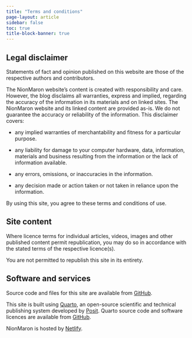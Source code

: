 ```yaml
---
title: "Terms and conditions"
page-layout: article
sidebar: false
toc: true
title-block-banner: true
---
```


## Legal disclaimer

Statements of fact and opinion published on this website are those of the respective authors and contributors.

The NionMaron website's content is created with responsibility and care. However, the blog disclaims all warranties, express and implied, regarding the accuracy of the information in its materials and on linked sites. The NionMaron website and its linked content are provided as-is. We do not guarantee the accuracy or reliability of the information. This disclaimer covers:

-   any implied warranties of merchantability and fitness for a particular purpose.

-   any liability for damage to your computer hardware, data, information, materials and business resulting from the information or the lack of information available.

-   any errors, omissions, or inaccuracies in the information.

-   any decision made or action taken or not taken in reliance upon the information.

By using this site, you agree to these terms and conditions of use.

## Site content

Where licence terms for individual articles, videos, images and other published content permit republication, you may do so in accordance with the stated terms of the respective licence(s).

You are not permitted to republish this site in its entirety.

## Software and services

Source code and files for this site are available from [GitHub](https://github.com/nionmaron/Website-NionMaron).

This site is built using [Quarto](https://quarto.org/), an open-source scientific and technical publishing system developed by [Posit](https://posit.co/). Quarto source code and software licences are available from [GitHub](https://github.com/quarto-dev).

NionMaron is hosted by [Netlify](https://www.netlify.com/).
